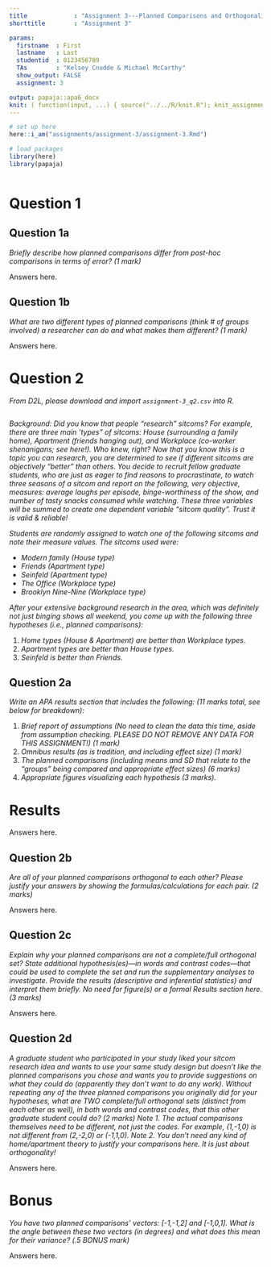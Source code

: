 ```yaml
---
title             : "Assignment 3---Planned Comparisons and Orthogonality."
shorttitle        : "Assignment 3"

params:
  firstname  : First
  lastname   : Last
  studentid  : 0123456789
  TAs        : "Kelsey Cnudde & Michael McCarthy"
  show_output: FALSE
  assignment: 3

output: papaja::apa6_docx
knit: ( function(input, ...) { source("../../R/knit.R"); knit_assignment(input, ...) })
---
```


```r
# set up here
here::i_am("assignments/assignment-3/assignment-3.Rmd")

# load packages
library(here)
library(papaja)
```

```r
```

# Question 1

## Question 1a

*Briefly describe how planned comparisons differ from post-hoc comparisons in terms of error? (1 mark) *

Answers here.

\newpage

## Question 1b

*What are two different types of planned comparisons (think # of groups involved) a researcher can do and what makes them different? (1 mark)*

Answers here.

\newpage

# Question 2

*From D2L, please download and import `assignment-3_q2.csv` into R.*

```r

```

*Background: Did you know that people "research" sitcoms? For example, there are three main 'types" of sitcoms: House (surrounding a family home), Apartment (friends hanging out), and Workplace (co-worker shenanigans; see here!). Who knew, right? Now that you know this is a topic you can research, you are determined to see if different sitcoms are objectively “better” than others. You decide to recruit fellow graduate students, who are just as eager to find reasons to procrastinate, to watch three seasons of a sitcom and report on the following, very objective, measures: average laughs per episode, binge-worthiness of the show, and number of tasty snacks consumed while watching. These three variables will be summed to create one dependent variable "sitcom quality". Trust it is valid & reliable!*

*Students are randomly assigned to watch one of the following sitcoms and note their measure values. The sitcoms used were:*

- *Modern family (House type)*
- *Friends (Apartment type)*
- *Seinfeld (Apartment type)*
- *The Office (Workplace type)*
- *Brooklyn Nine-Nine (Workplace type)*

*After your extensive background research in the area, which was definitely not just binging shows all weekend, you come up with the following three hypotheses (i.e., planned comparisons):*

1. *Home types (House & Apartment) are better than Workplace types.*
2. *Apartment types are better than House types.*
3. *Seinfeld is better than Friends.*

## Question 2a

*Write an APA results section that includes the following: (11 marks total, see below for breakdown):*

1. *Brief report of assumptions (No need to clean the data this time, aside from assumption checking. PLEASE DO NOT REMOVE ANY DATA FOR THIS ASSIGNMENT!) (1 mark)*
2. *Omnibus results (as is tradition, and including effect size) (1 mark)*
3. *The planned comparisons (including means and SD that relate to the “groups” being compared and appropriate effect sizes) (6 marks)*
4. *Appropriate figures visualizing each hypothesis (3 marks).*

# Results

Answers here.

\newpage

## Question 2b

*Are all of your planned comparisons orthogonal to each other? Please justify your answers by showing the formulas/calculations for each pair. (2 marks)*

Answers here.

\newpage

## Question 2c

*Explain why your planned comparisons are not a complete/full orthogonal set? State additional hypothesis(es)---in words and contrast codes---that could be used to complete the set and run the supplementary analyses to investigate. Provide the results (descriptive and inferential statistics) and interpret them briefly. No need for figure(s) or a formal Results section here. (3 marks)*

Answers here.

\newpage

## Question 2d

*A graduate student who participated in your study liked your sitcom research idea and wants to use your same study design but doesn’t like the planned comparisons you chose and wants you to provide suggestions on what they could do (apparently they don’t want to do any work). Without repeating any of the three planned comparisons you originally did for your hypotheses, what are TWO complete/full orthogonal sets (distinct from each other as well), in both words and contrast codes, that this other graduate student could do? (2 marks) Note 1. The actual comparisons themselves need to be different, not just the codes. For example, (1,-1,0) is not different from (2,-2,0) or (-1,1,0). Note 2. You don’t need any kind of home/apartment theory to justify your comparisons here. It is just about orthogonality!*

Answers here.

\newpage

# Bonus

*You have two planned comparisons’ vectors: [-1,-1,2] and [-1,0,1]. What is the angle between these two vectors (in degrees) and what does this mean for their variance? (.5 BONUS mark)*

Answers here.
